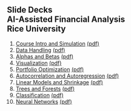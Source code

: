 ## Slide Decks<br>AI-Assisted Financial Analysis<br>Rice University<br>

1. [Course Intro and Simulation](1-intro-simulation.html){target="_blank"} [(pdf)](pdfs/1-intro-simulation.pdf){target="_blank"} <br>
2. [Data Handling](2-data.html){target="_blank"} [(pdf)](pdfs/2-data.pdf){target="_blank"} <br>
3. [Alphas and Betas](3-alphas_betas.html){target="_blank"} [(pdf)](pdfs/3-alphas_betas.pdf){target="_blank"} <br>
4. [Visualization](4-visualization.html){target="_blank"} [(pdf)](pdfs/4-visualization.pdf){target="_blank"} <br>
5. [Portfolio Optimization](5-portfolios.html){target="_blank"} [(pdf)](pdfs/5-portfolios.pdf){target="_blank"} <br>
6. [Autocorrelation and Autoregression](6-autoregression.html){target="_blank"} [(pdf)](pdfs/5-autoregression.pdf){target="_blank"} <br>
7. [Linear Models and Shrinkage](7-linear.html){target="_blank"} [(pdf)](pdfs/7-linear.pdf){target="_blank"} <br>
8. [Trees and Forests](8-trees.html){target="_blank"} [(pdf)](pdfs/8-trees.pdf){target="_blank"} <br>
9. [Classification](9-classification.html){target="_blank"} [(pdf)](pdfs/9-classification.pdf){target="_blank"} <br>
10. [Neural Networks](10-nets.html){target="_blank"} [(pdf)](pdfs/10-nets.pdf){target="_blank"} <br>
